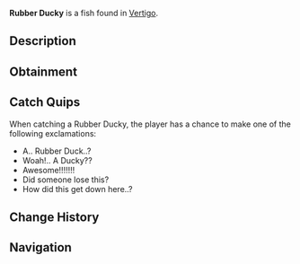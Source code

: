{{FishInfobox
|image          = Rubber Ducky.png
|rarity         = Legendary
|sea            = First Sea
|location       = [[Vertigo]]
|sublocation    = 
|sources        = Fishing Rod
|radar_location = 
|prog_speed     = -70
|xp             = 800
|weather        = Rain
|time           = 
|season         = 
|bait           = 
|base_weight    = 0.7
|base_value     = 900
|weight_range   = 0.6
|base_chance    = 0.01
|base_resil     = 100
}}
'''Rubber Ducky''' is a {{Rarity|Legendary}} fish found in [[Vertigo]].

== Description ==
{{Description|A simple, squeezable, rubber duck! It may have been lost in one of the deepest parts of our discovered world... But, it's in great condition!|Bestiary Entry}}

== Obtainment ==
{{Fish Availability|
Vertigo/Vertigos Dip
|top_rods      = 
Great Rod of Oscar\59832.91\197725.27;
Astralhook Rod\55184.93\202601.28;
Ethereal Prism Rod\54027.48\200704.3;
Leviathan's Fang Rod\52279.4\227243.33;
Seraphic Rod\52036.24\205789.25;
Training Rod\36252.03\164830.85;
Resourceful Rod\40671.23\160783.74;
Free Spirit Rod\46323.32\215590.34;
Azure Of Lagoon\47253.07\210845.46;
Fang of the Eclipse\44586.75\209147.53;
No-Life Rod\49195.35\207712.49;
Flimsy Rod\27397.19\178350.05;
Lucky Rod\28082.57\152338.05;
Challenger's Rod\48907.82\206608.79;
Rod Of The Forgotten Fang\47635.66\196926.74;
Blazebringer Rod\43165.52\197217.15;
Rod Of The Depths\42372.86\179114.41;
Rod Of The Exalted One\42330.73\190224.17;
Zeus Rod\40156.83\184408.27;
Verdant Shear Rod\39495.11\187212.89;
Trident Rod\37294.26\200422.41;
Depthseeker Rod\36341.84\173059.61;
Avalanche Rod\32801.92\155464.62;
Volcanic Rod\31519.63\146476.82;
Steady Rod\11285.36\58301.05
|recommended   = Ethereal Prism Rod
}}

== Catch Quips ==
When catching a Rubber Ducky, the player has a chance to make one of the following exclamations:
* A.. Rubber Duck..?
* Woah!.. A Ducky??
* Awesome!!!!!!!
* Did someone lose this?
* How did this get down here..?

== Change History ==
{{Change History|{{subst:Current Version}}}}

== Navigation ==
{{Fish Navbox|Vertigo}}